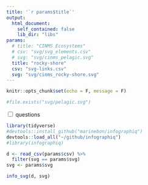 ```yaml
---
title: '`r params$title`'
output:
  html_document:
    self_contained: false
    lib_dir: "libs"
params:
  # title: "CINMS Ecosystems"
  # csv: "svg/svg_elements.csv"
  # svg: "svg/cinms_pelagic.svg"
  title: "rocky-shore"
  csv: "svg-links.csv"
  svg: "svg/cinms_rocky-shore.svg"
---
```


```r
knitr::opts_chunk$set(echo = F, message = F)

#file.exists("svg/pelagic.svg")
```

<div class="form-check">
  <input class="form-check-input" type="checkbox" value="" id="ckbox_questions" data-toggle="toggle"> <!--onclick="hideSVG('SVGid')"-->
  <label class="form-check-label" for="ckbox_questions">
  questions
  </label>
</div>

```r
library(tidyverse)
#devtools::install_github("marinebon/infographiq")
devtools::load_all("~/github/infographiq")
#library(infographiq) 

d <- read_csv(params$csv) %>% 
  filter(svg == params$svg)
svg <- params$svg

info_svg(d, svg)
```
